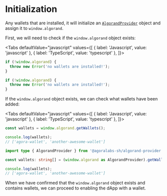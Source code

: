 
# Initialization

Any wallets that are installed, it will initialize an [`AlgorandProvider`](api-reference/algorand-provider) object and assign it to `window.algorand`.

First, we will need to check if the `window.algorand` object exists:

<Tabs
  defaultValue="javascript"
  values={[
    { label: 'Javascript', value: 'javascript' },
    { label: 'TypeScript', value: 'typescript' },
  ]}>
  <TabItem value="javascript">

```js
if (!window.algorand) {
  throw new Error('no wallets are installed!');
}
```

  </TabItem>
  <TabItem value="typescript">

```typescript
if (!window.algorand) {
  throw new Error('no wallets are installed!');
}
```

  </TabItem>
</Tabs>

If the `window.algorand` object exists, we can check what wallets have been added:

<Tabs
  defaultValue="javascript"
  values={[
    { label: 'Javascript', value: 'javascript' },
    { label: 'TypeScript', value: 'typescript' },
  ]}>
  <TabItem value="javascript">

```js
const wallets = window.algorand.getWallets();

console.log(wallets);
// ['agora-wallet', 'another-awesome-wallet']
```

  </TabItem>
  <TabItem value="typescript">

```typescript
import type { AlgorandProvider } from '@agoralabs-sh/algorand-provider';

const wallets: string[] = (window.algorand as AlgorandProvider).getWallets();

console.log(wallets);
// ['agora-wallet', 'another-awesome-wallet']
```

  </TabItem>
</Tabs>

When we have confirmed that the `window.algorand` object exists and contains wallets, we can proceed to enabling the dApp with a wallet.
